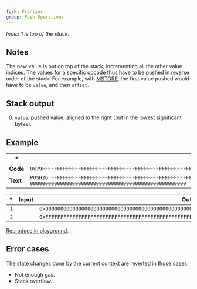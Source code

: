 ```yaml
---
fork: Frontier
group: Push Operations
---
```


*Index 1 is top of the stack.*

## Notes

The new value is put on top of the stack, incrementing all the other value indices. The values for a specific opcode thus have to be pushed in reverse order of the stack. For example, with [MSTORE](/#52), the first value pushed would have to be `value`, and then `offset`.

## Stack output

0. `value`: pushed value, aligned to the right (put in the lowest significant bytes).

## Example

| * | * |
|---|---|
| **Code** | `0x79FFFFFFFFFFFFFFFFFFFFFFFFFFFFFFFFFFFFFFFFFFFFFFFFFFFF790000000000000000000000000000000000000000000000000000` |
| **Text** | `PUSH26 FFFFFFFFFFFFFFFFFFFFFFFFFFFFFFFFFFFFFFFFFFFFFFFFFFFF PUSH26 0000000000000000000000000000000000000000000000000000` |

| * | Input | Output |
|--:|------:|-------:|
| `1` | | `0x0000000000000000000000000000000000000000000000000000` |
| `2` | | `0xFFFFFFFFFFFFFFFFFFFFFFFFFFFFFFFFFFFFFFFFFFFFFFFFFFFF` |

[Reproduce in playground](/playground?unit=Wei&codeType=Mnemonic&code='zxyyyy~%5Cnz'~FFFFzPUSH26%200y~~~%01yz~_).

## Error cases

The state changes done by the current context are [reverted](#FD) in those cases:
- Not enough gas.
- Stack overflow.
